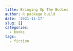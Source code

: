 ```yaml
---
title: Bringing Up The Bodies
author: R package build
date: '2021-11-17'
slug: []
categories:
  - books
tags:
  - fiction
---
```

